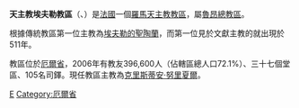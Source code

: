 {{Infobox Roman Catholic diocese
|Roman Catholic Diocese of = 天主教埃夫勒教區
|Latin name of diocese =Dioecesis Ebroicensis
|image =Cathedrale Evreux1.jpg
|caption = 聖母主教座堂
|location = [[法國|法國]]
|territory =厄爾省
|population= 396,600
|rite = 拉丁禮
|patron = 
|province = 魯昂
|established =不遲於511年
|cathedral = [[聖母主教座堂_(埃夫勒)|聖母主教座堂]]
|co-cathedral =
|leadership = 主教
|website =[http://catholique-evreux.cef.fr/ 官方網頁]
|教宗 = 
|metropolitan = 
|ordinary =克里斯蒂安·努里夏爾
|coadjutor bishop =
|emeritus = 
}}

'''天主教埃夫勒教區'''（{{lang-la|Dioecesis Ebroicensis}}、{{lang-fr|Diocèse d'Évreux}}）是[[法國|法國]]一個[[羅馬天主教|羅馬天主教]][[教區|教區]]，屬[[天主教魯昂總教區|魯昂總教區]]。

根據傳統教區第一位主教為[[埃夫勒的聖陶蘭|埃夫勒的聖陶蘭]]，而第一位見於文獻主教的就出現於511年。

教區位於[[厄爾省|厄爾省]]，2006年有教友396,600人（佔轄區總人口72.1%）、三十七個堂區、105名司鐸。現任教區主教為[[克里斯蒂安·努里夏爾|克里斯蒂安·努里夏爾]]。

{{法國天主教教區}}
[[Category:法國天主教教區|E]]
[[Category:厄爾省|Category:厄爾省]]